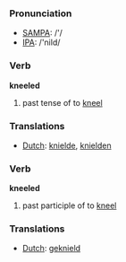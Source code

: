 === Pronunciation ===
*[[w:SAMPA|SAMPA]]: /'/
*[[w:IPA|IPA]]: /'nild/

=== Verb ===

'''kneeled'''

# past tense of to [[kneel]]

=== Translations ===
*[[Dutch]]: [[knielde]], [[knielden]]

=== Verb ===

'''kneeled'''

# past participle of to [[kneel]]

=== Translations ===
*[[Dutch]]: [[geknield]]